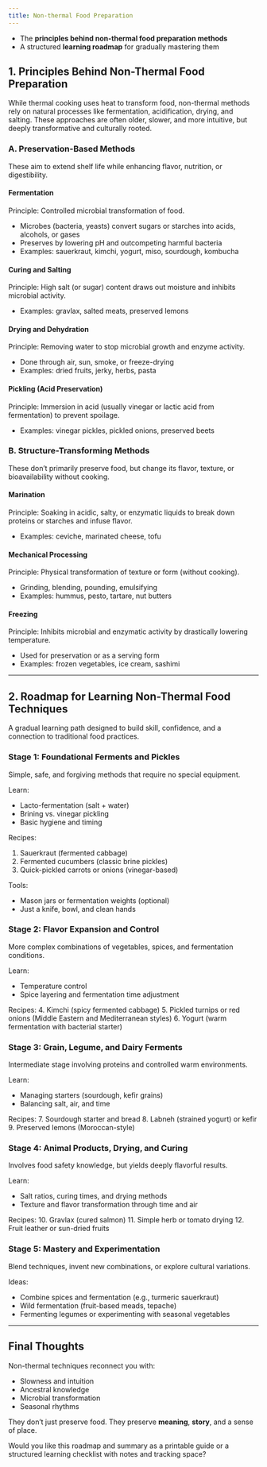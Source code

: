 ```yaml
---
title: Non-thermal Food Preparation
---
```


* The **principles behind non-thermal food preparation methods**
* A structured **learning roadmap** for gradually mastering them


## 1. Principles Behind Non-Thermal Food Preparation

While thermal cooking uses heat to transform food, non-thermal methods rely on natural processes like fermentation, acidification, drying, and salting. These approaches are often older, slower, and more intuitive, but deeply transformative and culturally rooted.

### A. Preservation-Based Methods

These aim to extend shelf life while enhancing flavor, nutrition, or digestibility.

#### Fermentation

Principle: Controlled microbial transformation of food.

* Microbes (bacteria, yeasts) convert sugars or starches into acids, alcohols, or gases
* Preserves by lowering pH and outcompeting harmful bacteria
* Examples: sauerkraut, kimchi, yogurt, miso, sourdough, kombucha

#### Curing and Salting

Principle: High salt (or sugar) content draws out moisture and inhibits microbial activity.

* Examples: gravlax, salted meats, preserved lemons

#### Drying and Dehydration

Principle: Removing water to stop microbial growth and enzyme activity.

* Done through air, sun, smoke, or freeze-drying
* Examples: dried fruits, jerky, herbs, pasta

#### Pickling (Acid Preservation)

Principle: Immersion in acid (usually vinegar or lactic acid from fermentation) to prevent spoilage.

* Examples: vinegar pickles, pickled onions, preserved beets

### B. Structure-Transforming Methods

These don’t primarily preserve food, but change its flavor, texture, or bioavailability without cooking.

#### Marination

Principle: Soaking in acidic, salty, or enzymatic liquids to break down proteins or starches and infuse flavor.

* Examples: ceviche, marinated cheese, tofu

#### Mechanical Processing

Principle: Physical transformation of texture or form (without cooking).

* Grinding, blending, pounding, emulsifying
* Examples: hummus, pesto, tartare, nut butters

#### Freezing

Principle: Inhibits microbial and enzymatic activity by drastically lowering temperature.

* Used for preservation or as a serving form
* Examples: frozen vegetables, ice cream, sashimi

---

## 2. Roadmap for Learning Non-Thermal Food Techniques

A gradual learning path designed to build skill, confidence, and a connection to traditional food practices.

### Stage 1: Foundational Ferments and Pickles

Simple, safe, and forgiving methods that require no special equipment.

Learn:

* Lacto-fermentation (salt + water)
* Brining vs. vinegar pickling
* Basic hygiene and timing

Recipes:

1. Sauerkraut (fermented cabbage)
2. Fermented cucumbers (classic brine pickles)
3. Quick-pickled carrots or onions (vinegar-based)

Tools:

* Mason jars or fermentation weights (optional)
* Just a knife, bowl, and clean hands

### Stage 2: Flavor Expansion and Control

More complex combinations of vegetables, spices, and fermentation conditions.

Learn:

* Temperature control
* Spice layering and fermentation time adjustment

Recipes:
4\. Kimchi (spicy fermented cabbage)
5\. Pickled turnips or red onions (Middle Eastern and Mediterranean styles)
6\. Yogurt (warm fermentation with bacterial starter)

### Stage 3: Grain, Legume, and Dairy Ferments

Intermediate stage involving proteins and controlled warm environments.

Learn:

* Managing starters (sourdough, kefir grains)
* Balancing salt, air, and time

Recipes:
7\. Sourdough starter and bread
8\. Labneh (strained yogurt) or kefir
9\. Preserved lemons (Moroccan-style)

### Stage 4: Animal Products, Drying, and Curing

Involves food safety knowledge, but yields deeply flavorful results.

Learn:

* Salt ratios, curing times, and drying methods
* Texture and flavor transformation through time and air

Recipes:
10\. Gravlax (cured salmon)
11\. Simple herb or tomato drying
12\. Fruit leather or sun-dried fruits

### Stage 5: Mastery and Experimentation

Blend techniques, invent new combinations, or explore cultural variations.

Ideas:

* Combine spices and fermentation (e.g., turmeric sauerkraut)
* Wild fermentation (fruit-based meads, tepache)
* Fermenting legumes or experimenting with seasonal vegetables

---

## Final Thoughts

Non-thermal techniques reconnect you with:

* Slowness and intuition
* Ancestral knowledge
* Microbial transformation
* Seasonal rhythms

They don't just preserve food. They preserve **meaning**, **story**, and a sense of place.

Would you like this roadmap and summary as a printable guide or a structured learning checklist with notes and tracking space?
